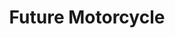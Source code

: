 ---
title: "Future Motorcycle"
meta_title: "Future Motorcycle craft"
description: "Craft de Future Motorcycle"
rank: "s"
draft: false
name: "Future Motorcycle"
recipe_img: "https://wiki.pokexgames.com/images/b/b9/Future-motorcycle.png"
level: 100
craft_time: 1209600
result: 1
value_npc: 1
ingredients:
  - name: "Advanced Engine"
    quantity: 1
    item_img: "https://wiki.pokexgames.com/images/thumb/b/bf/Advanced_Engine.png/50px-Advanced_Engine.png"
    value_npc: 1
  - name: "Dark Moon"
    quantity: 50
    item_img: "https://wiki.pokexgames.com/images/f/f6/Dark_Moon.png"
    value_npc: 1
  - name: "Steel Wing"
    quantity: 500
    item_img: "https://wiki.pokexgames.com/images/e/e5/Steel_Wing.png"
    value_npc: 1
  - name: "Metal Stone"
    quantity: 3
    item_img: "https://wiki.pokexgames.com/images/b/b9/MetalStone.png"
    value_npc: 1
  - name: "Ancient Stone"
    quantity: 3
    item_img: "https://wiki.pokexgames.com/images/3/32/Ancient-stone.gif"
    value_npc: 1
---